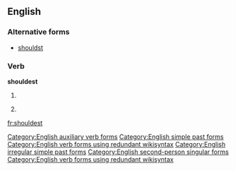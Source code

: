==English==

===Alternative forms===
* [[shouldst]]

===Verb===
'''shouldest'''

# {{context|archaic|lang=en}} {{second-person singular of|shall}}
# {{alternative spelling of|shouldst}}

[[Category:English auxiliary verb forms]]
[[Category:English simple past forms]]
[[Category:English verb forms using redundant wikisyntax]]
[[Category:English irregular simple past forms]]
[[Category:English second-person singular forms]]
[[Category:English verb forms using redundant wikisyntax]]

[[fr:shouldest]]